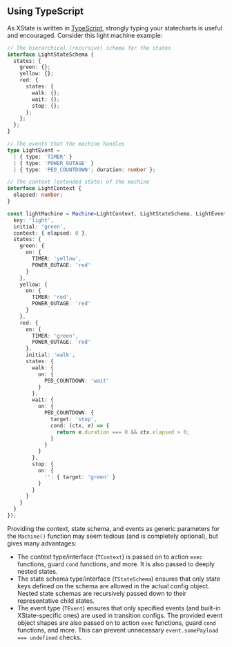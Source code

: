 ## Using TypeScript

As XState is written in [TypeScript](https://www.typescriptlang.org/), strongly typing your statecharts is useful and encouraged. Consider this light machine example:

```typescript
// The hierarchical (recursive) schema for the states
interface LightStateSchema {
  states: {
    green: {};
    yellow: {};
    red: {
      states: {
        walk: {};
        wait: {};
        stop: {};
      };
    };
  };
}

// The events that the machine handles
type LightEvent =
  | { type: 'TIMER' }
  | { type: 'POWER_OUTAGE' }
  | { type: 'PED_COUNTDOWN'; duration: number };

// The context (extended state) of the machine
interface LightContext {
  elapsed: number;
}

const lightMachine = Machine<LightContext, LightStateSchema, LightEvent>({
  key: 'light',
  initial: 'green',
  context: { elapsed: 0 },
  states: {
    green: {
      on: {
        TIMER: 'yellow',
        POWER_OUTAGE: 'red'
      }
    },
    yellow: {
      on: {
        TIMER: 'red',
        POWER_OUTAGE: 'red'
      }
    },
    red: {
      on: {
        TIMER: 'green',
        POWER_OUTAGE: 'red'
      },
      initial: 'walk',
      states: {
        walk: {
          on: {
            PED_COUNTDOWN: 'wait'
          }
        },
        wait: {
          on: {
            PED_COUNTDOWN: {
              target: 'stop',
              cond: (ctx, e) => {
                return e.duration === 0 && ctx.elapsed > 0;
              }
            }
          }
        },
        stop: {
          on: {
            '': { target: 'green' }
          }
        }
      }
    }
  }
});
```

Providing the context, state schema, and events as generic parameters for the `Machine()` function may seem tedious (and is completely optional), but gives many advantages:

- The context type/interface (`TContext`) is passed on to action `exec` functions, guard `cond` functions, and more. It is also passed to deeply nested states.
- The state schema type/interface (`TStateSchema`) ensures that only state keys defined on the schema are allowed in the actual config object. Nested state schemas are recursively passed down to their representative child states.
- The event type (`TEvent`) ensures that only specified events (and built-in XState-specific ones) are used in transition configs. The provided event object shapes are also passed on to action `exec` functions, guard `cond` functions, and more. This can prevent unnecessary `event.somePayload === undefined` checks.
